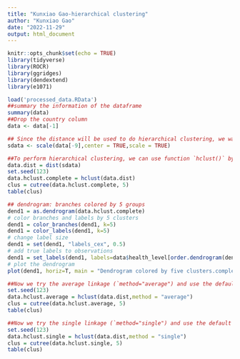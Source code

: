 ```yaml
---
title: "Kunxiao Gao-hierarchical clustering"
author: "Kunxiao Gao"
date: "2022-11-29"
output: html_document
---
```


```r
knitr::opts_chunk$set(echo = TRUE)
library(tidyverse)
library(ROCR)
library(ggridges)
library(dendextend)
library(e1071)
```

```r
load('processed_data.RData')
##summary the information of the dataframe
summary(data)
##Drop the country column
data <- data[-1]
```

```r
## Since the distance will be used to do hierarchical clustering, we want to the difference of scale between different variables become smaller so that the scale will not largely affect the final results.
sdata <- scale(data[-9],center = TRUE,scale = TRUE)
```

```r
##To perform hierarchical clustering, we can use function `hclust()` by passing the distance matrix into it. By default, `hclust()` uses complete linkage (defaulting `method="complete"`). We can use single linkage (by specifying `method="single"`) and average linkage (`method="average"`) too. Naturally, the first step is calculating a distance matrix. Here we use the default method:"Euclidean". The Hierarchical clustering is shown below.
data.dist = dist(sdata)
set.seed(123)
data.hclust.complete = hclust(data.dist)
clus = cutree(data.hclust.complete, 5)
table(clus)
```

```r
## dendrogram: branches colored by 5 groups
dend1 = as.dendrogram(data.hclust.complete)
# color branches and labels by 5 clusters
dend1 = color_branches(dend1, k=5)
dend1 = color_labels(dend1, k=5)
# change label size 
dend1 = set(dend1, "labels_cex", 0.5)
# add true labels to observations
dend1 = set_labels(dend1, labels=data$health_level[order.dendrogram(dend1)])
# plot the dendrogram
plot(dend1, horiz=T, main = "Dendrogram colored by five clusters.complete")
```

```r
##Now we try the average linkage (`method="average") and use the default method:"Euclidean". The Hierarchical clustering is shown below.
set.seed(123)
data.hclust.average = hclust(data.dist,method = "average")
clus = cutree(data.hclust.average, 5)
table(clus)
```

```r
##Now we try the single linkage (`method="single") and use the default method:"Euclidean". The Hierarchical clustering is shown below.
set.seed(123)
data.hclust.single = hclust(data.dist,method = "single")
clus = cutree(data.hclust.single, 5)
table(clus)
```











